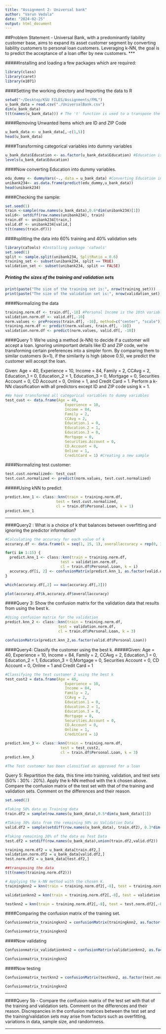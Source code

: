 ```yaml
---
title: "Assignment 2- Universal bank"
author: "Varun Vedula"
date: "2024-02-25"
output: html_document
---
```


##Problem Statement - 
Universal Bank, with a predominantly liability customer base, aims to expand its asset customer segment by converting liability customers to personal loan customers. Leveraging k-NN, the goal is to predict the acceptance of a loan offer by new customers.
***

#####Installing and loading a few packages which are required:
```r
library(class)
library(caret)
library(e1071)
```

####Setting the working directory and Importing the data to R 
```r
setwd("~/Desktop/KSU FILES/Assignments/FML")
u_bank_data = read.csv("./UniversalBank.csv")
dim(u_bank_data)
t(t(names(u_bank_data))) # The 't' function is used to a transpose the dataframe
```

####Removing Unwanted Items which are ID and ZIP Code
```r
u_bank_data <- u_bank_data[,-c(1,5)]
head(u_bank_data)
```

####Transforming categorical variables into dummy variables
```r
u_bank_data$Education <- as.factor(u_bank_data$Education) #Education is being converted into factor
levels(u_bank_data$Education)
```

####Now converting Education into dummy variables.
```r
edu_dummy <- dummyVars(~., data = u_bank_data) #Converting Education into Dummy Variables
unibank234<- as.data.frame(predict(edu_dummy,u_bank_data))
head(unibank234)
```

####Checking the sample:
```r
set.seed(1)  
train <-sample(row.names(u_bank_data),0.6*dim(unibank234)[1])
valid<- setdiff(row.names(unibank234), train)  
train.df <- unibank234[train,]
valid.df <- unibank234[valid,]
t(t(names(train.df)))
```

####splitting the data into 60% training and 40% validation sets
```r
library(caTools) #Installing package 'caTools'
set.seed(1)
split <- sample.split(unibank234, SplitRatio = 0.6)
training_set <- subset(unibank234, split == TRUE)
validation_set <- subset(unibank234, split == FALSE)
```

##### Printing the sizes of the training and validation sets
```r
print(paste("The size of the training set is:", nrow(training_set)))
print(paste("The size of the validation set is:", nrow(validation_set)))
```

####Normalizing the data
```r
training.norm.df <- train.df[,-10] #Personal Income is the 10th variable
validation.norm.df <- valid.df[,-10]
norm.values <- preProcess(train.df[, -10], method=c("center", "scale"))
training.norm.df <- predict(norm.values, train.df[, -10])
validation.norm.df <- predict(norm.values, valid.df[, -10])
```

####Query 1: We're using a method (k-NN) to decide if a customer will accept a loan. Ignoring unimportant details like ID and ZIP code, we're transforming certain preferences into a simpler form. By comparing them to similar customers (k=1), if the similarity is high (above 0.5), we predict the customer will accept the loan.

Given: Age = 40, Experience = 10, Income = 84, Family = 2, CCAvg = 2, Education_1 = 0, Education_2 = 1, Education_3 = 0, Mortgage = 0, Securities Account = 0, CD Account = 0, Online = 1, and Credit Card = 1. Perform a k-NN classification with all predictors except ID and ZIP code using k = 1.


```r
#We have transformed all categorical variables to dummy variables
test_cust <- data.frame(Age = 40, 
                           Experience = 10,
                           Income = 84,
                           Family = 2,
                           CCAvg = 2,
                           Education.1 = 0,
                           Education.2 = 1,
                           Education.3 = 0,
                           Mortgage = 0,
                           Securities.Account = 0,
                           CD.Account = 0,
                           Online = 1,
                           CreditCard = 1) #Creating a new sample
```

####Normalizing test customer:
```r
test.cust.normalized<- test_cust
test.cust.normalized <- predict(norm.values, test.cust.normalized)
```

#####Using kNN to predict
```r
predict.knn_1 <- class::knn(train = training.norm.df, 
                       test = test.cust.normalized, 
                       cl = train.df$Personal.Loan, k = 1)
predict.knn_1

```

***

####Query2 : What is a choice of k that balances between overfitting and ignoring the predictor information?
```r
#Calculating the accuracy for each value of k
accuracy.df <- data.frame(k = seq(1, 15, 1), overallaccuracy = rep(0, 15)) #Setting the range of k values to consider

for(i in 1:15) {
  predict.knn_1 <- class::knn(train = training.norm.df, 
                         test = validation.norm.df, 
                         cl = train.df$Personal.Loan, k = i)
  accuracy.df[i, 2] <- confusionMatrix(predict.knn_1, as.factor(valid.df$Personal.Loan),positive = "1")$overall[1]
} 

which(accuracy.df[,2] == max(accuracy.df[,2])) 

plot(accuracy.df$k,accuracy.df$overallaccuracy)

```

####Query 3: Show the confusion matrix for the validation data that results from using the best k.

```r
#Using confusion matrix for the validation
predict.knn_2 <- class::knn(train = training.norm.df, 
                        test = validation.norm.df, 
                        cl = train.df$Personal.Loan, k = 3)

confusionMatrix(predict.knn_2,as.factor(valid.df$Personal.Loan))
```

####Query4: Classify the customer using the best k.
#####Given: Age = 40, Experience = 10, Income = 84, Family = 2, CCAvg = 2, Education_1 = 0, Education_2 = 1, Education_3 = 0,Mortgage = 0, Securities Account = 0, CD Account = 0, Online = 1 and Credit Card = 1
```r
#Classifying the test customer 2 using the best k
test_cust2 = data.frame(Age = 40, 
                           Experience = 10, 
                           Income = 84, 
                           Family = 2,
                           CCAvg = 2, 
                           Education.1 = 0, 
                           Education.2 = 1, 
                           Education.3 = 0, 
                           Mortgage = 0, 
                           Securities.Account = 0, 
                           CD.Account = 0, 
                           Online = 1, 
                           CreditCard = 1)

predict.knn_3 <- class::knn(train = training.norm.df, 
                         test = test_cust2, 
                         cl = train.df$Personal.Loan, k = 3)
predict.knn_3

#The Test customer has been classified as approved for a loan
```

Query 5: Repartition the data, this time into training, validation, and test sets (50% : 30% : 20%). Apply the k-NN method with the k chosen above. Compare the confusion matrix of the test set with that of the training and validation sets. Comment on the differences and their reason.

```r
set.seed(2)

#Taking 50% data as Training data 
train.df2 = sample(row.names(u_bank_data),0.5*dim(u_bank_data)[1])

#Taking 30% data from the remaining 50% as Validation Data 
valid.df2 = sample(setdiff(row.names(u_bank_data), train.df2), 0.3*dim(u_bank_data)[1])

#Taking remaining 20% of the data as Test Data
test.df2 = setdiff(row.names(u_bank_data),union(train.df2,valid.df2))

training.norm.df2 = u_bank_data[train.df2,]
validation.norm.df2 = u_bank_data[valid.df2,]
test.norm.df2 = u_bank_data[test.df2,]

##transposing the data
t(t(names(training.norm.df2)))

# Applying the k-NN method with the chosen K.
trainingknn2 = knn(train = training.norm.df2[,-8], test = training.norm.df2[,-8], cl = training.norm.df2[,8], k=3)

validationknn2 = knn(train = training.norm.df2[,-8], test = validation.norm.df2[,-8], cl = training.norm.df2[,8], k=3)

testknn2 = knn(train = training.norm.df2[,-8], test = test.norm.df2[,-8], cl = training.norm.df2[,8], k=3)
```

####Comparing the confusion matrix of the training set.
```r
Confusionmatrix_trainingknn2 = confusionMatrix(trainingknn2, as.factor(training.norm.df2$Personal.Loan),positive = "1")

Confusionmatrix_trainingknn2
```

####Now validating
```r
Confusionmatrix_validationknn2 = confusionMatrix(validationknn2, as.factor(validation.norm.df2$Personal.Loan),positive = "1")

Confusionmatrix_trainingknn2
```

####Now testing
```r
Confusionmatrix_testknn2 = confusionMatrix(testknn2, as.factor(test.norm.df2$Personal.Loan),positive = "1")

Confusionmatrix_trainingknn2
```

***

####Query 5b - Compare the confusion matrix of the test set with that of the training and validation sets. Comment on the differences and their reason.
Discrepancies in the confusion matrices between the test set and the training/validation sets may arise from factors such as overfitting, variations in data, sample size, and randomness.

***